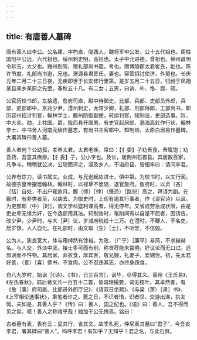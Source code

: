 ```yaml
---
---
---
```

title: 有唐善人墓碑
---



唐有善人曰李公。公名建，字杓直，陇西人。魏将军申公发，公十五代祖也。周柱国阳平公远，六代祖也。绥州刺史明，高祖也。太子中允进德，曾祖也。绵州昌明令珍玉，大父也。雅州别驾、赠礼部尚书震，考也。赠博陵郡太君崔氏，妣也。陈许节度、礼部尚书逊，兄也。渭源县君房氏，妻也。容管招讨使济，外舅也。长庆元年二月二十三日夜，无疾即世于长安修行里第。是岁五月二十五日，归祔于凤翔某县某乡某原之先茔。春秋五十八。有二女；五男，曰讷、朴、恪、悫、硕。

公官历校书郎，左拾遗，詹府司直，殿中侍御史，比部、兵部、吏部员外郎，兵部、吏部郎中，京兆少尹，澧州刺史，太常少卿，礼部、刑部侍郎，工部尚书。职历容州招讨判官，翰林学士，鄜州防御副使，转运判官，知制诰，吏部选事。阶，中大夫。勋，上柱国。爵，陇西县开国男。有史官起居郎、渤海高釴作行状，翰林学士、中书舍人河南元稹作墓志，有尚书主客郎中、知制诰、太原白居易作墓碑。大署其碑曰善人墓。

善人者何？公幼孤，孝养太君。太君老疾，常曰：【犭委】子劝吾食，吾辄饱；劝吾药，吾意其疾瘳。【犭委】子，公小字也。及长，居荆州石首县。其居数百家，凡争斗，稍稍就公决，公随而评之，浸及乡人，不诣府县，皆相率曰：请问李君。

公养有馀力，读书属文。业成，与兄逊起应进士，俱中第。为校书时，以文行闻。故德宗皇帝擢居翰林。翰林时，以视草不诡随，退官詹府。詹府时，以贞（吝）［恬］自处，不出户辄逾月。鄜（师）［帅］（慑恐）［路恕］高之，拜请为副。在鄜时，有非类者至，以病去。为御史时，上任有遏其行事者，作《谬官诗》以讽。为吏部郎（中）［时］，调文学科暨利课高者，得无停年。又省成劳急成状限，由是吏史辈无缘为奸，讫今选部用其法。知制诰时，笔削间有以自是不屈者，因请告，改少尹。少尹时，与大［尹］议，岁减府税钱十三万。在澧时，不鞭人，不名吏，居岁馀，人人自化。在礼部时，由文取（生）［士］，不听誉，不信毁。

公为人，质良宽大，体与用绰然有馀裕。为政，（广乎）［廉平］易简，不求赫赫名。与人交，外淡中坚。接士多可而有别，称贤荐能未尝倦。好议论而无口过。远邪谀而不忤物。其居家，菲衣食，厚宾客，敬兄嫂，礼妻子，爱甥侄。初，先太君好善，（善）［喜］佛书，不食肉。公不忍违其志，亦终身蔬食。

自八九岁时，始讽［《诗》、《书》，日三百言］，讽毕，尽得其义。善理《王氏易》、《左氏春秋》。前后著文凡一百五十二首，皆谐理撮要，词无枝叶。其卓然者，有《詹［事］府司直、比部员外郎厅记》、《请双日坐疏》、《与梁（萧）［肃］书》、《上宰相论选事状》，秉笔者许之。薨之日，不识者惜，识者叹，交游出涕，执友恸。夫如是，其善人乎？《传》曰：善人，国之纪也。《语》曰：善人，吾不得而见之矣。噫！善人之称难乎哉！独加于公无愧焉。铭曰：

古者墓有表，表有云；显其行，省其文。故季札死，仲尼表其墓曰“君子”，今吾丧李君，署其碑曰“善人”。呜呼李君！有知乎？无知乎？君之名，与此石俱。